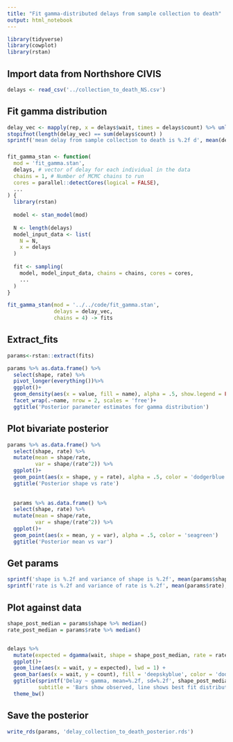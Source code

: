 ```yaml
---
title: "Fit gamma-distributed delays from sample collection to death"
output: html_notebook
---
```



```r
library(tidyverse)
library(cowplot)
library(rstan)
```


## Import data from Northshore CIVIS

```r
delays <- read_csv('../collection_to_death_NS.csv')
```
## Fit gamma distribution
```r
delay_vec <- mapply(rep, x = delays$wait, times = delays$count) %>% unlist()
stopifnot(length(delay_vec) == sum(delays$count) )
sprintf('mean delay from sample collection to death is %.2f d', mean(delay_vec))
```

###
```r
fit_gamma_stan <- function(
  mod = 'fit_gamma.stan',
  delays, # vector of delay for each individual in the data
  chains = 1, # Number of MCMC chains to run
  cores = parallel::detectCores(logical = FALSE),
  ...
) {
  library(rstan)
  
  model <- stan_model(mod)
  
  N <- length(delays)
  model_input_data <- list(
    N = N,
    x = delays
  )
  
  fit <- sampling(
    model, model_input_data, chains = chains, cores = cores,
    ...
  )
}
```

```r
fit_gamma_stan(mod = '../../code/fit_gamma.stan', 
               delays = delay_vec, 
               chains = 4) -> fits
```

## Extract_fits
```r
params<-rstan::extract(fits)

params %>% as.data.frame() %>%
  select(shape, rate) %>%
  pivot_longer(everything())%>%
  ggplot()+
  geom_density(aes(x = value, fill = name), alpha = .5, show.legend = FALSE) +
  facet_wrap(.~name, nrow = 2, scales = 'free')+
  ggtitle('Posterior parameter estimates for gamma distribution')
```

## Plot bivariate posterior
```r
params %>% as.data.frame() %>%
  select(shape, rate) %>%
  mutate(mean = shape/rate,
         var = shape/(rate^2)) %>%
  ggplot()+
  geom_point(aes(x = shape, y = rate), alpha = .5, color = 'dodgerblue')
  ggtitle('Posterior shape vs rate')
  
  
  params %>% as.data.frame() %>%
  select(shape, rate) %>%
  mutate(mean = shape/rate,
         var = shape/(rate^2)) %>%
  ggplot()+
  geom_point(aes(x = mean, y = var), alpha = .5, color = 'seagreen')
  ggtitle('Posterior mean vs var')
```

## Get params
```r
sprintf('shape is %.2f and variance of shape is %.2f', mean(params$shape), var(params$shape))
sprintf('rate is %.2f and variance of rate is %.2f', mean(params$rate), var(params$rate))
```


## Plot against data
```r
shape_post_median = params$shape %>% median()
rate_post_median = params$rate %>% median()


delays %>%
  mutate(expected = dgamma(wait, shape = shape_post_median, rate = rate_post_median)*sum(count)) %>%
  ggplot()+
  geom_line(aes(x = wait, y = expected), lwd = 1) +
  geom_bar(aes(x = wait, y = count), fill = 'deepskyblue', color = 'dodgerblue4', stat = 'identity', alpha = .5) +
  ggtitle(sprintf('Delay ~ gamma, mean=%.2f, sd=%.2f', shape_post_median/rate_post_median, sqrt(shape_post_median*(1/rate_post_median)^2)),
          subtitle = 'Bars show observed, line shows best fit distribution')+
  theme_bw()
```

## Save the posterior
```r
write_rds(params, 'delay_collection_to_death_posterior.rds')
```

